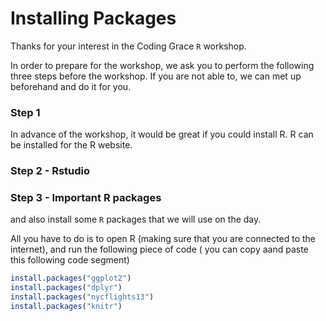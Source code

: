 Installing Packages
===================================================
Thanks for your interest in the Coding Grace `R` workshop. 

In order to prepare for the workshop, we ask you to perform the following three steps before the workshop. If you are not able to, we can met up beforehand and do it for you.

### Step 1
In advance of the workshop, it would be great if you could install R.
R can be installed for the R website.

### Step 2 - Rstudio

### Step 3 - Important R packages

and also install some `R` packages that we will use on the day.

All you have to do is to open R (making sure that you are connected to the internet), and run the following piece of code ( you can copy aand paste this following code segment)


```r

install.packages("ggplot2")
install.packages("dplyr")
install.packages("nycflights13")
install.packages("knitr")
```
